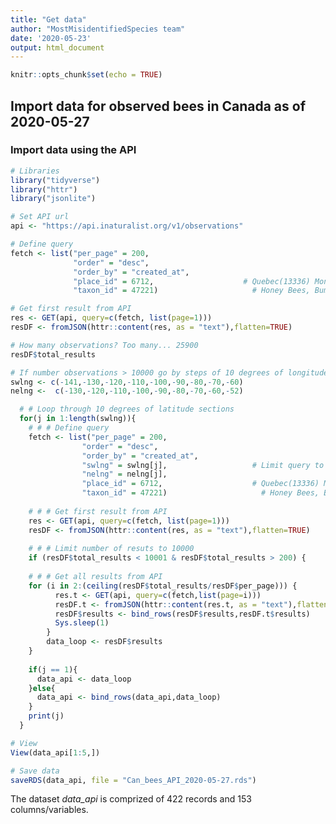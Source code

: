 ```yaml
---
title: "Get data"
author: "MostMisidentifiedSpecies team"
date: '2020-05-23'
output: html_document
---
```


```r
knitr::opts_chunk$set(echo = TRUE)
```


## Import data for observed bees in Canada as of 2020-05-27


### Import data using the API

```r

# Libraries
library("tidyverse")
library("httr")
library("jsonlite")

# Set API url
api <- "https://api.inaturalist.org/v1/observations"

# Define query
fetch <- list("per_page" = 200,
              "order" = "desc", 
              "order_by" = "created_at",
              "place_id" = 6712,                    # Quebec(13336) Montreal(139965) Laval (27655) Canada (6712)
              "taxon_id" = 47221)                     # Honey Bees, Bumble Bees, and Allies (47221)

# Get first result from API
res <- GET(api, query=c(fetch, list(page=1)))    
resDF <- fromJSON(httr::content(res, as = "text"),flatten=TRUE)

# How many observations? Too many... 25900
resDF$total_results

# If number observations > 10000 go by steps of 10 degrees of longitude 
swlng <- c(-141,-130,-120,-110,-100,-90,-80,-70,-60)
nelng <-  c(-130,-120,-110,-100,-90,-80,-70,-60,-52)

  # # Loop through 10 degrees of latitude sections
  for(j in 1:length(swlng)){
    # # # Define query
    fetch <- list("per_page" = 200,
                "order" = "desc", 
                "order_by" = "created_at",
                "swlng" = swlng[j],                   # Limit query to ~10 degrees of longitude
                "nelng" = nelng[j],
                "place_id" = 6712,                    # Quebec(13336) Montreal(139965) Laval (27655) Canada (6712)
                "taxon_id" = 47221)                     # Honey Bees, Bumble Bees, and Allies (47221)
    
    # # # Get first result from API
    res <- GET(api, query=c(fetch, list(page=1)))    
    resDF <- fromJSON(httr::content(res, as = "text"),flatten=TRUE)
    
    # # # Limit number of resuts to 10000
    if (resDF$total_results < 10001 & resDF$total_results > 200) {
    
    # # # Get all results from API
    for (i in 2:(ceiling(resDF$total_results/resDF$per_page))) {
          res.t <- GET(api, query=c(fetch,list(page=i)))
          resDF.t <- fromJSON(httr::content(res.t, as = "text"),flatten=TRUE)
          resDF$results <- bind_rows(resDF$results,resDF.t$results)
          Sys.sleep(1)
        }
        data_loop <- resDF$results
    }
    
    if(j == 1){
      data_api <- data_loop
    }else{
      data_api <- bind_rows(data_api,data_loop)
    }
    print(j)
  }

# View                    
View(data_api[1:5,])

# Save data
saveRDS(data_api, file = "Can_bees_API_2020-05-27.rds")

```


The dataset *data_api* is comprized of 422 records and 153 columns/variables.
